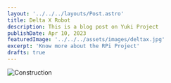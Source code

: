 ```yaml
---
layout: '../../../layouts/Post.astro'
title: Delta X Robot
description: This is a blog post on Yuki Project
publishDate: Apr 10, 2023
featuredImage: '../../../assets/images/deltax.jpg'
excerpt: 'Know more about the RPi Project'
drafts: true
---
```

![Construction](https://cdn.dribbble.com/users/433429/screenshots/3512879/media/8570f24fbcecba18e87f61d93baf682c.gif)